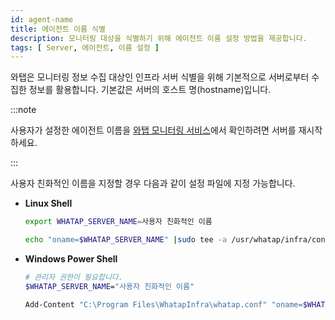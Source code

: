 ```yaml
---
id: agent-name
title: 에이전트 이름 식별
description: 모니터링 대상을 식별하기 위해 에이전트 이름 설정 방법을 제공합니다.
tags: [ Server, 에이전트, 이름 설정 ]
---
```


와탭은 모니터링 정보 수집 대상인 인프라 서버 식별을 위해 기본적으로 서버로부터 수집한 정보를 활용합니다. 기본값은 서버의 호스트 명(hostname)입니다.


<Agentnamewarning />

:::note

사용자가 설정한 에이전트 이름을 [와탭 모니터링 서비스](https://service.whatap.io)에서 확인하려면 서버를 재시작하세요.

:::

사용자 친화적인 이름을 지정할 경우 다음과 같이 설정 파일에 지정 가능합니다.

* **Linux Shell**

  ```bash title=SH
  export WHATAP_SERVER_NAME=사용자 친화적인 이름

  echo "oname=$WHATAP_SERVER_NAME" |sudo tee -a /usr/whatap/infra/conf/whatap.conf
  ```

* **Windows Power Shell** 

  ```bash title=SH
  # 관리자 권한이 필요합니다.
  $WHATAP_SERVER_NAME="사용자 친화적인 이름"

  Add-Content "C:\Program Files\WhatapInfra\whatap.conf" "oname=$WHATAP_SERVER_NAME"
  ```

